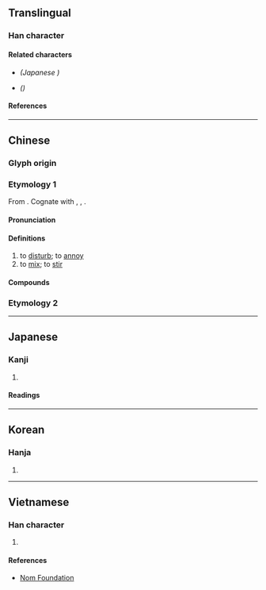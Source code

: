 {{also|撹|搅}}
{{character info/new}}
==Translingual==
{{Han simplified forms|攪|撹|搅|ex=y}}

===Han character===
{{Han char|rn=64|rad=手|as=20|sn=23|four=57016|canj=QHBU|ids=⿰扌覺}}

====Related characters====
* {{l|mul|[[撹]]}} ''(Japanese {{w|extended shinjitai}})''
* {{l|mul|[[搅]]}} ''({{w|Simplified Chinese}})''

====References====
{{Han ref|kx=0465.010|dkj=13041|dj=0813.240|hdz=31992.010|uh=652A}}

----

==Chinese==
{{zh-forms|s=搅}}

===Glyph origin===
{{Han etym}}

===Etymology 1===
From {{inh|zh|sit-pro|*kruk||rouse; awaken; disturb}}. Cognate with {{och-l|學|to learn; to study}}, {{och-l|覺|to awaken}}, {{cog|bo|དཀྲོག||to agitate; to rouse}}.

====Pronunciation====
{{zh-pron
|m=jiǎo
|c=gaau2
|h=pfs=káu/kiâu
|md=
|mn=kiáu/ká/ml:káu/twv:kiauh
|mn_note=Xiamen, Quanzhou, Zhangzhou: kiáu, ká - vernacular; káu - literary
Taiwan: kiáu - literary; ká - vernacular
|mn-t=giou2/giao2/ga2
|w=2kau,2jiau
|w_note=2kau - vernacular; 2jiau - literary
|mc=y
|oc=y
|cat=v
}}

====Definitions====
{{zh-hanzi}}

# to [[disturb]]; to [[annoy]]
# to [[mix]]; to [[stir]]

====Compounds====
{{zh-der|心如刀攪|亂三攪四|一攪果|攪擾|摧山攪海|攪海翻江|攪混|攪散|攪惱|攪絲兒|攪鬼|攪碎機|拗彆攪炒|攪蛆扒|攪肚蛆腸|瞎攪|打攪|攪亂|攪計|攪動|攪和|攪渾|攪拌機|攪拌|攪三攪四|攪撒|混攪|攪家精|盤攪|攪纏不來|攪拌器|攪局|攪來攪去|翻江攪海|胡攪蠻纏|胡攪|攪屎棍}}

===Etymology 2===
{{zh-see|搞|v}}

{{zh-cat|Intermediate}}

----

==Japanese==
{{ja-kanji forms|撹|攪}}

===Kanji===
{{ja-kanji|grade=|rs=手20|shin=撹}}

# {{ja-kyu sp|撹||to [[disturb]]}}

====Readings====
{{ja-readings
|goon=きょう
|kanon=こう
|kanyoon=かく
|kun=みだ-す
}}

----

==Korean==

===Hanja===
{{ko-hanja|hangeul=교|eumhun=|rv=gyo|mr=kyo|y=kyo}}

# {{defn|lang=ko|sort=手20}}

----

==Vietnamese==

===Han character===
{{vi-hantu|rs=手20|[[giao]]}}

# {{defn|lang=vi|sort=手20}}

====References====
* [http://nomfoundation.org/common/nom_details.php?codepoint=652A Nom Foundation]